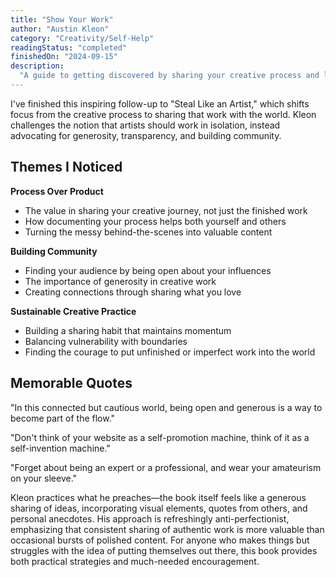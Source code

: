 ```yaml
---
title: "Show Your Work"
author: "Austin Kleon"
category: "Creativity/Self-Help"
readingStatus: "completed"
finishedOn: "2024-09-15"
description:
  "A guide to getting discovered by sharing your creative process and learning in public."
---
```


I've finished this inspiring follow-up to "Steal Like an Artist," which shifts focus from the
creative process to sharing that work with the world. Kleon challenges the notion that artists
should work in isolation, instead advocating for generosity, transparency, and building community.

## Themes I Noticed

**Process Over Product**

- The value in sharing your creative journey, not just the finished work
- How documenting your process helps both yourself and others
- Turning the messy behind-the-scenes into valuable content

**Building Community**

- Finding your audience by being open about your influences
- The importance of generosity in creative work
- Creating connections through sharing what you love

**Sustainable Creative Practice**

- Building a sharing habit that maintains momentum
- Balancing vulnerability with boundaries
- Finding the courage to put unfinished or imperfect work into the world

## Memorable Quotes

"In this connected but cautious world, being open and generous is a way to become part of the flow."

"Don't think of your website as a self-promotion machine, think of it as a self-invention machine."

"Forget about being an expert or a professional, and wear your amateurism on your sleeve."

Kleon practices what he preaches—the book itself feels like a generous sharing of ideas,
incorporating visual elements, quotes from others, and personal anecdotes. His approach is
refreshingly anti-perfectionist, emphasizing that consistent sharing of authentic work is more
valuable than occasional bursts of polished content. For anyone who makes things but struggles with
the idea of putting themselves out there, this book provides both practical strategies and
much-needed encouragement.
